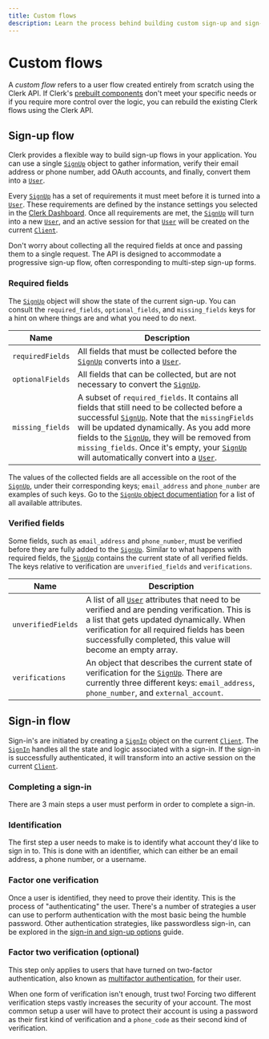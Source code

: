 ```yaml
---
title: Custom flows
description: Learn the process behind building custom sign-up and sign-in flows with Clerk.
---
```


# Custom flows

A *custom flow* refers to a user flow created entirely from scratch using the Clerk API. If Clerk's [prebuilt components](/docs/components/overview) don't meet your specific needs or if you require more control over the logic, you can rebuild the existing Clerk flows using the Clerk API.

## Sign-up flow

Clerk provides a flexible way to build sign-up flows in your application. You can use a single [`SignUp`][sign-up-ref] object to gather information, verify their email address or phone number, add OAuth accounts, and finally, convert them into a [`User`][user-ref].

Every [`SignUp`][sign-up-ref] has a set of requirements it must meet before it is turned into a [`User`][user-ref]. These requirements are defined by the instance settings you selected in the [Clerk Dashboard](https://dashboard.clerk.com/). Once all requirements are met, the [`SignUp`][sign-up-ref] will turn into a new [`User`][user-ref], and an active session for that [`User`][user-ref] will be created on the current [`Client`][client-ref].

Don't worry about collecting all the required fields at once and passing them to a single request. The API is designed to accommodate a progressive sign-up flow, often corresponding to multi-step sign-up forms.

### Required fields

The [`SignUp`][sign-up-ref] object will show the state of the current sign-up. You can consult the `required_fields`, `optional_fields`, and `missing_fields` keys for a hint on where things are and what you need to do next.

| Name | Description |
| --- | --- |
| `requiredFields` | All fields that must be collected before the [`SignUp`][sign-up-ref] converts into a [`User`][user-ref]. |
| `optionalFields` | All fields that can be collected, but are not necessary to convert the [`SignUp`][sign-up-ref]. |
| `missing_fields` | A subset of `required_fields`. It contains all fields that still need to be collected before a successful [`SignUp`][sign-up-ref]. Note that the `missingFields` will be updated dynamically. As you add more fields to the [`SignUp`][sign-up-ref], they will be removed from `missing_fields`. Once it's empty, your [`SignUp`][sign-up-ref] will automatically convert into a [`User`][user-ref]. |

The values of the collected fields are all accessible on the root of the [`SignUp`][sign-up-ref], under their corresponding keys; `email_address` and `phone_number` are examples of such keys. Go to the [`SignUp` object documentiation][sign-up-ref] for a list of all available attributes.

### Verified fields

Some fields, such as `email_address` and `phone_number`, must be verified before they are fully added to the [`SignUp`][sign-up-ref]. Similar to what happens with required fields, the [`SignUp`][sign-up-ref] contains the current state of all verified fields. The keys relative to verification are `unverified_fields` and `verifications`.

| Name | Description |
| --- | --- |
| `unverifiedFields` | A list of all [`User`][user-ref] attributes that need to be verified and are pending verification. This is a list that gets updated dynamically. When verification for all required fields has been successfully completed, this value will become an empty array. |
| `verifications` | An object that describes the current state of verification for the [`SignUp`][sign-up-ref]. There are currently three different keys: `email_address`, `phone_number`, and `external_account`. |

## Sign-in flow

Sign-in's are initiated by creating a [`SignIn`][sign-in-ref] object on the current [`Client`][client-ref]. The [`SignIn`][sign-in-ref] handles all the state and logic associated with a sign-in. If the sign-in is successfully authenticated, it will transform into an active session on the current [`Client`][client-ref].

### Completing a sign-in

There are 3 main steps a user must perform in order to complete a sign-in.

<Steps>

### Identification

The first step a user needs to make is to identify what account they'd like to sign in to. This is done with an identifier, which can either be an email address, a phone number, or a username.

### Factor one verification

Once a user is identified, they need to prove their identity. This is the process of "authenticating" the user. There's a number of strategies a user can use to perform authentication with the most basic being the humble password. Other authentication strategies, like passwordless sign-in, can be explored in the [sign-in and sign-up options](/docs/authentication/configuration/sign-up-sign-in-options#authentication-strategies) guide.

### Factor two verification (optional)

This step only applies to users that have turned on two-factor authentication, also known as [multifactor authentication](/docs/custom-flows/email-password-mfa), for their user.

When one form of verification isn't enough, trust two! Forcing two different verification steps vastly increases the security of your account. The most common setup a user will have to protect their account is using a password as their first kind of verification and a `phone_code` as their second kind of verification.

</Steps>

[sign-in-ref]: /docs/references/javascript/sign-in/sign-in
[sign-up-ref]: /docs/references/javascript/sign-up/sign-up
[user-ref]: /docs/references/javascript/user/user
[client-ref]: /docs/references/javascript/client
